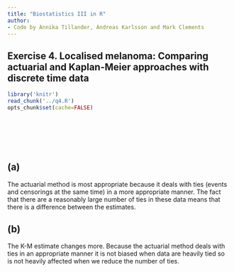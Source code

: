 ```yaml
---
title: "Biostatistics III in R"
author:
- Code by Annika Tillander, Andreas Karlsson and Mark Clements
---
```


## Exercise 4. Localised melanoma: Comparing actuarial and Kaplan-Meier approaches with discrete time data ##


```r
library('knitr')
read_chunk('../q4.R')
opts_chunk$set(cache=FALSE)
```

```r
```

```r
```

```r
```

```r
```

```r
```

```r
```

## (a) ##
The actuarial method is most appropriate because it deals with
        ties (events and censorings at the same time) in a more
        appropriate manner. The fact that there are a reasonably large
        number of ties in these data means that there is a difference
        between the estimates.

## (b) ##
The K-M estimate changes more. Because the actuarial method
        deals with ties in an appropriate manner it is not biased when
        data are heavily tied so is not heavily affected when we reduce
        the number of ties.
